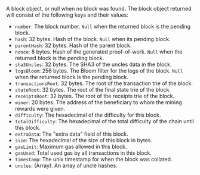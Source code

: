 A block object, or null when no block was found. The block object returned will consist of the following keys and their values:

- `number`: The block number. `Null` when the returned block is the pending block.
- `hash`: 32 bytes. Hash of the block. `Null` when its pending block.
- `parentHash`: 32 bytes. Hash of the parent block.
- `nonce`: 8 bytes. Hash of the generated proof-of-work. `Null` when the returned block is the pending block.
- `sha3Uncles`: 32 bytes. The SHA3 of the uncles data in the block.
- `logsBloom`: 256 bytes. The Bloom filter for the logs of the block. `Null` when the returned block is the pending block.
- `transactionsRoot`: 32 bytes. The root of the transaction trie of the block.
- `stateRoot`: 32 bytes. The root of the final state trie of the block.
- `receiptsRoot`: 32 bytes. The root of the receipts trie of the block.
- `miner`: 20 bytes. The address of the beneficiary to whom the mining rewards were given.
- `difficulty`: The hexadecimal of the difficulty for this block.
- `totalDifficulty`: The hexadecimal of the total difficulty of the chain until this block.
- `extraData`: The "extra data" field of this block.
- `size`: The hexadecimal of the size of this block in bytes.
- `gasLimit`: Maximum gas allowed in this block.
- `gasUsed`: Total used gas by all transactions in this block.
- `timestamp`: The unix timestamp for when the block was collated.
- `uncles`: (Array). An array of uncle hashes.
